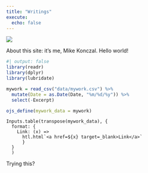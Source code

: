 ```yaml
---
title: "Writings"
execute:
  echo: false
---
```


![](images/mkonczal cspan.png)

About this site: it's me, Mike Konczal. Hello world!

```r
#| output: false
library(readr)
library(dplyr)
library(lubridate)

mywork = read_csv("data/mywork.csv") %>%
  mutate(Date = as.Date(Date, "%m/%d/%y")) %>%
  select(-Excerpt)

ojs_define(mywork_data = mywork)
```

```ojs
Inputs.table(transpose(mywork_data), {
  format: {
    Link: (x) =>
      htl.html`<a href=${x} target=_blank>Link</a>`
      }
  }
  )
```

Trying this?

